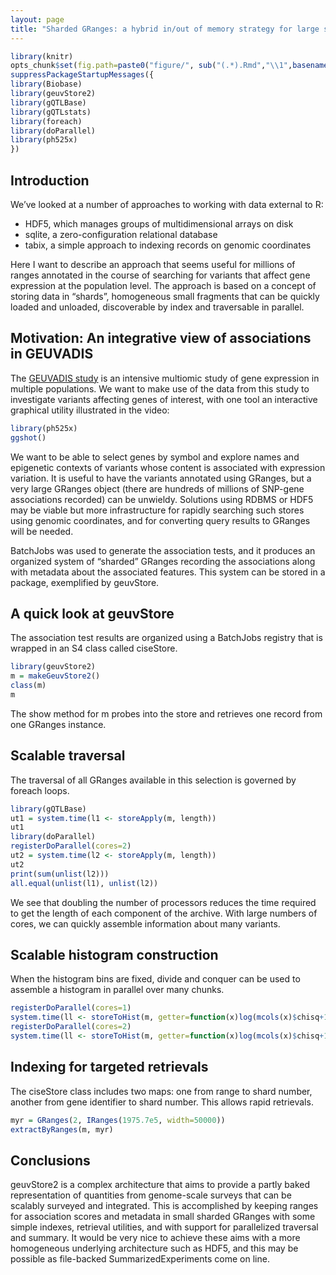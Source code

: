 ```yaml
---
layout: page
title: "Sharded GRanges: a hybrid in/out of memory strategy for large sets of ranges"
---
```


```r
library(knitr)
opts_chunk$set(fig.path=paste0("figure/", sub("(.*).Rmd","\\1",basename(knitr:::knit_concord$get('infile'))), "-"))
suppressPackageStartupMessages({
library(Biobase)
library(geuvStore2)
library(gQTLBase)
library(gQTLstats)
library(foreach)
library(doParallel)
library(ph525x)
})
```


## Introduction

We've looked at a number of approaches to
working with data external to R:

* HDF5, which manages groups of multidimensional arrays on disk
* sqlite, a zero-configuration relational database
* tabix, a simple approach to indexing records on genomic coordinates

Here I want to describe an approach that seems useful for millions
of ranges annotated in the course of searching for variants that
affect gene expression at the population level.  The approach
is based on a concept of storing data in "shards", homogeneous small
fragments that can be quickly loaded and unloaded, discoverable
by index and traversable in parallel.

## Motivation: An integrative view of associations in GEUVADIS

The [GEUVADIS study](http://www.nature.com/nature/journal/v501/n7468/full/nature12531.html) is an intensive multiomic study of gene expression in multiple
populations.  We want to make use of the data from this study to
investigate variants affecting genes of interest, with one tool
an interactive graphical utility illustrated in the video:

```r
library(ph525x)
ggshot()
```

We want to be able to select genes by symbol and explore names
and epigenetic contexts of variants whose content is associated with
expression variation.  It is useful to have the variants annotated
using GRanges, but a very large GRanges object (there are hundreds
of millions of SNP-gene associations recorded) can be unwieldy.
Solutions using RDBMS or HDF5 may be viable but more infrastructure
for rapidly searching such stores using genomic coordinates,
and for converting query results to GRanges will be needed.

BatchJobs was used to generate the association tests, and it
produces
an organized system of "sharded" GRanges recording the
associations along with metadata about the associated features.
This system can be stored in a package, exemplified by geuvStore.

## A quick look at geuvStore

The association test results are organized using a BatchJobs
registry that is wrapped in an S4 class called ciseStore.
```r
library(geuvStore2)
m = makeGeuvStore2()
class(m)
m
```

The show method for m probes into the store and retrieves one record
from one GRanges instance.

## Scalable traversal

The traversal of all GRanges available in this selection is
governed by foreach loops.
```r
library(gQTLBase)
ut1 = system.time(l1 <- storeApply(m, length))
ut1
library(doParallel)
registerDoParallel(cores=2)
ut2 = system.time(l2 <- storeApply(m, length))
ut2
print(sum(unlist(l2)))
all.equal(unlist(l1), unlist(l2))
```
We see that doubling the number of processors reduces the
time required to get the length of each component of the archive.
With large numbers of cores, we can quickly assemble information
about many variants.

## Scalable histogram construction

When the histogram bins are fixed, divide and conquer can be
used to assemble a histogram in parallel over many chunks.

```r
registerDoParallel(cores=1)
system.time(ll <- storeToHist(m, getter=function(x)log(mcols(x)$chisq+1), breaks=c(0,seq(.1,5,.1),10)))
registerDoParallel(cores=2)
system.time(ll <- storeToHist(m, getter=function(x)log(mcols(x)$chisq+1), breaks=c(0,seq(.1,5,.1),10)))
```

## Indexing for targeted retrievals

The ciseStore class includes two maps: one from range to shard number,
another from gene identifier to shard number.  This allows rapid
retrievals.

```r
myr = GRanges(2, IRanges(1975.7e5, width=50000))
extractByRanges(m, myr)
```

## Conclusions

geuvStore2 is a complex architecture that aims to provide a
partly baked representation of quantities from genome-scale
surveys that can be scalably surveyed and integrated.  This
is accomplished by keeping ranges for association scores
and metadata in small sharded GRanges with some simple indexes,
retrieval utilities, and with support for parallelized traversal
and summary.  It would be very nice to achieve these aims with
a more homogeneous underlying architecture such as HDF5, and
this may be possible as file-backed SummarizedExperiments come
on line.

